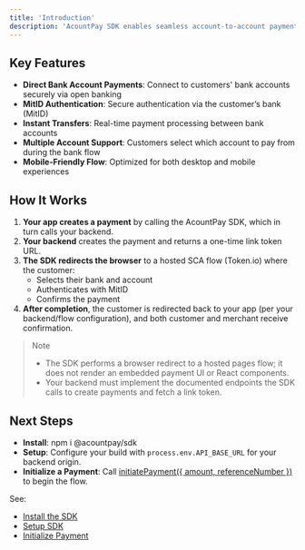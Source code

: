 ```yaml
---
title: 'Introduction'
description: 'AcountPay SDK enables seamless account-to-account payments directly from your web applications. With AcountPay, your customers can make payments directly from their bank accounts without using credit cards.'
---
```


## Key Features

- **Direct Bank Account Payments**: Connect to customers' bank accounts securely via open banking
- **MitID Authentication**: Secure authentication via the customer’s bank (MitID)
- **Instant Transfers**: Real-time payment processing between bank accounts
- **Multiple Account Support**: Customers select which account to pay from during the bank flow
- **Mobile-Friendly Flow**: Optimized for both desktop and mobile experiences

## How It Works

1. **Your app creates a payment** by calling the AcountPay SDK, which in turn calls your backend.
2. **Your backend** creates the payment and returns a one-time link token URL.
3. **The SDK redirects the browser** to a hosted SCA flow (Token.io) where the customer:
   - Selects their bank and account
   - Authenticates with MitID
   - Confirms the payment
4. **After completion**, the customer is redirected back to your app (per your backend/flow configuration), and both customer and merchant receive confirmation.

> Note
> - The SDK performs a browser redirect to a hosted pages flow; it does not render an embedded payment UI or React components.
> - Your backend must implement the documented endpoints the SDK calls to create payments and fetch a link token.

## Next Steps

- **Install**: npm i @acountpay/sdk  
- **Setup**: Configure your build with `process.env.API_BASE_URL` for your backend origin.  
- **Initialize a Payment**: Call [initiatePayment({ amount, referenceNumber })](cci:1://file:///Users/gustavjacobsen/Documents/GitHub/tailwind-react-test/token-sdk/src/index.ts:13:2-34:3) to begin the flow.

See:
- [Install the SDK](/sdk/install_sdk)
- [Setup SDK](/sdk/setup_sdk)
- [Initialize Payment](/sdk/initialize_payment)
